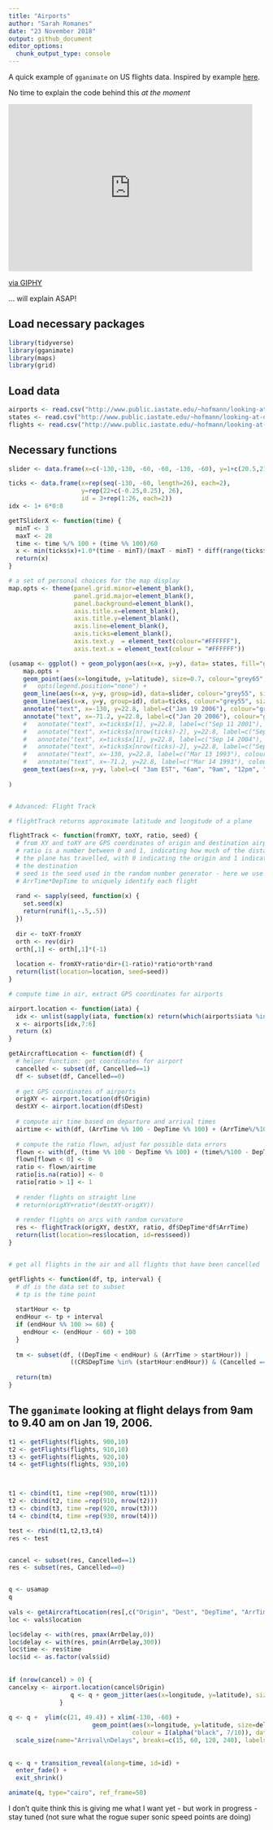 ```yaml
---
title: "Airports"
author: "Sarah Romanes"
date: "23 November 2018"
output: github_document
editor_options: 
  chunk_output_type: console
---
```



A quick example of `gganimate` on US flights data. Inspired by example [here](https://github.com/tidyverse/ggplot2/wiki/Flying-over-the-usa).

No time to explain the code behind this *at the moment* 

<iframe src="https://giphy.com/embed/1hAsAJZ0NGt8rrxO5K" width="480" height="329" frameBorder="0" class="giphy-embed" allowFullScreen></iframe><p><a href="https://giphy.com/gifs/youngertv-tvland-younger-tv-1hAsAJZ0NGt8rrxO5K">via GIPHY</a></p>

... will explain ASAP!


## Load necessary packages

```r
library(tidyverse)
library(gganimate)
library(maps)
library(grid)
```



## Load data

```r
airports <- read.csv("http://www.public.iastate.edu/~hofmann/looking-at-data/data/airports.csv")
states <- read.csv("http://www.public.iastate.edu/~hofmann/looking-at-data/data/states.csv")
flights <- read.csv("http://www.public.iastate.edu/~hofmann/looking-at-data/data/jan19.csv")
```

## Necessary functions

```r
slider <- data.frame(x=c(-130,-130, -60, -60, -130, -60), y=1+c(20.5,21.5,20.5,21.5,21,21), id=c(1,1, 2,2, 3,3))

ticks <- data.frame(x=rep(seq(-130, -60, length=26), each=2),
                    y=rep(22+c(-0.25,0.25), 26),
                    id = 3+rep(1:26, each=2))
idx <- 1+ 6*0:8

getTSliderX <- function(time) {
  minT <- 3
  maxT <- 28
  time <- time %/% 100 + (time %% 100)/60
  x <- min(ticks$x)+1.0*(time - minT)/(maxT - minT) * diff(range(ticks$x))
  return(x)
}

# a set of personal choices for the map display
map.opts <- theme(panel.grid.minor=element_blank(), 
                  panel.grid.major=element_blank(),
                  panel.background=element_blank(),
                  axis.title.x=element_blank(),
                  axis.title.y=element_blank(),
                  axis.line=element_blank(),
                  axis.ticks=element_blank(),
                  axis.text.y  = element_text(colour="#FFFFFF"),
                  axis.text.x = element_text(colour = "#FFFFFF"))

(usamap <- ggplot() + geom_polygon(aes(x=x, y=y), data= states, fill="grey85", colour="white") +
    map.opts + 
    geom_point(aes(x=longitude, y=latitude), size=0.7, colour="grey65", data=subset(airports, (Volume > 1000) & (longitude >= -130) & (longitude <= -60) & (latitude >= 20) & (latitude <= 50))) +
    #	opts(legend.position="none") + 
    geom_line(aes(x=x, y=y, group=id), data=slider, colour="grey55", size=0.25) +
    geom_line(aes(x=x, y=y, group=id), data=ticks, colour="grey55", size=0.25) +
    annotate("text", x=-130, y=22.8, label=c("Jan 19 2006"), colour="grey40", size=3, hjust=0.25, vjust=0) + 
    annotate("text", x=-71.2, y=22.8, label=c("Jan 20 2006"), colour="grey40", size=3, hjust=0.5, vjust=0)  +
    #	annotate("text", x=ticks$x[1], y=22.8, label=c("Sep 11 2001"), colour="grey40", size=3, hjust=0.25, vjust=0) + 
    #	annotate("text", x=ticks$x[nrow(ticks)-2], y=22.8, label=c("Sep 12 2001"), colour="grey40", size=3, hjust=0.5, vjust=0)  +
    #	annotate("text", x=ticks$x[1], y=22.8, label=c("Sep 14 2004"), colour="grey40", size=3, hjust=0.25, vjust=0) + 
    #	annotate("text", x=ticks$x[nrow(ticks)-2], y=22.8, label=c("Sep 15 2004"), colour="grey40", size=3, hjust=0.5, vjust=0)  +
    #	annotate("text", x=-130, y=22.8, label=c("Mar 13 1993"), colour="grey40", size=3, hjust=0.25, vjust=0) + 
    #	annotate("text", x=-71.2, y=22.8, label=c("Mar 14 1993"), colour="grey40", size=3, hjust=0.5, vjust=0)  +
    geom_text(aes(x=x, y=y, label=c( "3am EST", "6am", "9am", "12pm", "3pm", "6pm", "9pm", "12am EST", "3am")), data=ticks[idx,], colour="grey40", size=3, hjust=0.5, vjust=1.25)  
  
)


# Advanced: Flight Track

# flightTrack returns approximate latitude and longitude of a plane

flightTrack <- function(fromXY, toXY, ratio, seed) {
  # from XY and toXY are GPS coordinates of origin and destination airports
  # ratio is a number between 0 and 1, indicating how much of the distance 
  #	the plane has travelled, with 0 indicating the origin and 1 indicating 
  #	the destination
  # seed is the seed used in the random number generator - here we use 
  #	ArrTime*DepTime to uniquely identify each flight
  
  rand <- sapply(seed, function(x) {
    set.seed(x)
    return(runif(1,-.5,.5))
  })
  
  dir <- toXY-fromXY
  orth <- rev(dir)
  orth[,1] <- orth[,1]*(-1)
  
  location <- fromXY+ratio*dir+(1-ratio)*ratio*orth*rand
  return(list(location=location, seed=seed))	
}

# compute time in air, extract GPS coordinates for airports

airport.location <- function(iata) {
  idx <- unlist(sapply(iata, function(x) return(which(airports$iata %in% x))))
  x <- airports[idx,7:6]
  return (x)
}

getAircraftLocation <- function(df) {
  # helper function: get coordinates for airport
  cancelled <- subset(df, Cancelled==1)
  df <- subset(df, Cancelled==0)
  
  # get GPS coordinates of airports
  origXY <- airport.location(df$Origin)
  destXY <- airport.location(df$Dest)
  
  # compute air time based on departure and arrival times
  airtime <- with(df, (ArrTime %% 100 - DepTime %% 100) + (ArrTime%/%100 - DepTime%/%100)*60)
  
  # compute the ratio flown, adjust for possible data errors
  flown <- with(df, (time %% 100 - DepTime %% 100) + (time%/%100 - DepTime%/%100)*60)
  flown[flown < 0] <- 0
  ratio <- flown/airtime
  ratio[is.na(ratio)] <- 0
  ratio[ratio > 1] <- 1
  
  # render flights on straight line
  #	return(origXY+ratio*(destXY-origXY))
  
  # render flights on arcs with random curvature
  res <- flightTrack(origXY, destXY, ratio, df$DepTime*df$ArrTime)
  return(list(location=res$location, id=res$seed))
}


# get all flights in the air and all flights that have been cancelled

getFlights <- function(df, tp, interval) {
  # df is the data set to subset
  # tp is the time point
  
  startHour <- tp
  endHour <- tp + interval
  if (endHour %% 100 >= 60) {
    endHour <- (endHour - 60) + 100
  }		
  
  tm <- subset(df, ((DepTime < endHour) & (ArrTime > startHour)) | 
                 ((CRSDepTime %in% (startHour:endHour)) & (Cancelled == 1)))
  
  return(tm)
}


```


## The `gganimate` looking at flight delays from 9am to 9.40 am on Jan 19, 2006.

```r
t1 <- getFlights(flights, 900,10)
t2 <- getFlights(flights, 910,10)
t3 <- getFlights(flights, 920,10)
t4 <- getFlights(flights, 930,10)



t1 <- cbind(t1, time =rep(900, nrow(t1)))
t2 <- cbind(t2, time =rep(910, nrow(t2)))
t3 <- cbind(t3, time =rep(920, nrow(t3)))
t4 <- cbind(t4, time =rep(930, nrow(t4)))

test <- rbind(t1,t2,t3,t4)
res <- test


cancel <- subset(res, Cancelled==1)
res <- subset(res, Cancelled==0)


q <- usamap 
q
             
vals <- getAircraftLocation(res[,c("Origin", "Dest", "DepTime", "ArrTime", "time", "Cancelled")])
loc <- vals$location

loc$delay <- with(res, pmax(ArrDelay,0))
loc$delay <- with(res, pmin(ArrDelay,300))
loc$time <- res$time
loc$id <- as.factor(vals$id)
               
               
if (nrow(cancel) > 0) {
cancelxy <- airport.location(cancel$Origin)
                 q <- q + geom_jitter(aes(x=longitude, y=latitude), size=2, colour = I(alpha("red",5/10)), data=cancelxy)
              }
               
q <- q +  ylim(c(21, 49.4)) + xlim(-130, -60) + 
                       geom_point(aes(x=longitude, y=latitude, size=delay), 
                                  colour = I(alpha("black", 7/10)), data=loc) + 
  scale_size(name="Arrival\nDelays", breaks=c(15, 60, 120, 240), labels=c("15 min",  "1h", "2h", "4h"), limits=c(0,300))
               
    
q <- q + transition_reveal(along=time, id=id) +
  enter_fade() + 
  exit_shrink()

animate(q, type="cairo", ref_frame=50)

```

I don't quite think this is giving me what I want yet - but work in progress - stay tuned (not sure what the rogue super sonic speed points are doing)
